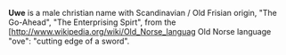 '''Uwe''' is a male christian name with Scandinavian / Old Frisian origin, "The Go-Ahead", "The Enterprising Spirt", from the [http://www.wikipedia.org/wiki/Old_Norse_languag Old Norse language "ove": "cutting edge of a sword".